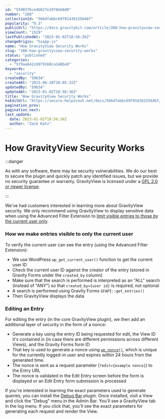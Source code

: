 ```yaml
---
id: "5590376ce4b027e1978eb8d0"
number: "288"
collectionId: "566dfabbc6979143615564bf"
popularity: "0.3"
publicUrl: "https://docs.gravitykit.com/article/288-how-gravityview-security-works"
viewCount: "1529"
lastPublishedAt: "2023-01-02T18:56:36Z"
changeOrigin: "hsapp-js"
name: "How GravityView Security Works"
slug: "288-how-gravityview-security-works"
status: "published"
categories: 
  - "579aa642c6979160ca148ba9"
keywords: 
  - "security"
createdBy: "59634"
createdAt: "2015-06-28T18:05:32Z"
updatedBy: "59634"
updatedAt: "2023-01-02T18:56:36Z"
title: "How GravityView Security Works"
hsEditUrl: "https://secure.helpscout.net/docs/566dfabbc6979143615564bf/article/5590376ce4b027e1978eb8d0"
pagination_prev: 
pagination_next: 
last_update:
  date: 2023-01-02T18:56:36Z
  author: "Zack Katz"
---
```


# How GravityView Security Works


:::danger

As with any software, there may be security vulnerabilities. We do our best to secure the plugin and quickly patch any identified issues, but we provide no security guarantee or warranty. GravityView is licensed under a [GPL 2.0 or newer license](https://www.gnu.org/licenses/old-licenses/gpl-2.0.en.html).

:::



We've had customers interested in learning more about GravityView security. We only recommend using GravityView to display sensitive data when using the Advanced Filter Extension to [limit visible entries to those by the current user only](https://docs.gravitykit.com/article/203-how-to-show-only-results-submitted-by-the-current-user).

### How we make entries visible to only the current user

To verify the current user can see the entry (using the Advanced Filter Extension):

- We use WordPress `wp_get_current_user()` function to get the current user ID
- Check the current user ID against the creator of the entry (stored in Gravity Forms under the `created_by` column)
- Make sure that the search is performed is interpreted as an "ALL" search (instead of "ANY") so that `created_by={user id}` is required, not optional
- A search is performed using Gravity Forms `GFAPI::get_entries()`
- Then GravityView displays the data

###  Editing an Entry 

For editing the entry (in the core GravityView plugin), we then add an additional layer of security in the form of a nonce:

- Generate a key using the entry ID being requested for edit, the View ID it's contained in (in case there are different permissions across different Views), and the Gravity Forms form ID
- That key is used to generate a nonce using [`wp_nonce()`](https://codex.wordpress.org/WordPress_Nonces), which is unique for the currently logged-in user and expires within 24 hours from the generated time.
- The nonce is sent as a request parameter (`?edit={example nonce}`) to the Entry URL
- The nonce is validated in the Edit Entry screen before the form is displayed or an Edit Entry form submission is processed

If you're interested in learning the exact parameters used to generate queries, you can install the [Debug Bar](https://wordpress.org/plugins/debug-bar/) plugin. Once installed, visit a View and click the "Debug" menu in the Admin Bar. You'll see a GravityView tab in the log menu. If you click that, you'll see the exact parameters for generating each request and render the View.